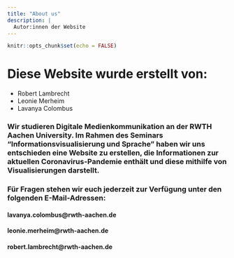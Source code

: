 ```yaml
---
title: "About us"
description: |
  Autor:innen der Website
---
```


```r
knitr::opts_chunk$set(echo = FALSE)
```

# Diese Website wurde erstellt von:
* Robert Lambrecht 
* Leonie Merheim 
* Lavanya Colombus

### Wir studieren Digitale Medienkommunikation an der RWTH Aachen University. Im Rahmen des Seminars "Informationsvisualisierung und Sprache" haben wir uns entschieden eine Website zu erstellen, die Informationen zur aktuellen Coronavirus-Pandemie enthält und diese mithilfe von Visualisierungen darstellt. 

### Für Fragen stehen wir euch jederzeit zur Verfügung unter den folgenden E-Mail-Adressen:
#### lavanya.colombus@rwth-aachen.de
#### leonie.merheim@rwth-aachen.de
#### robert.lambrecht@rwth-aachen.de